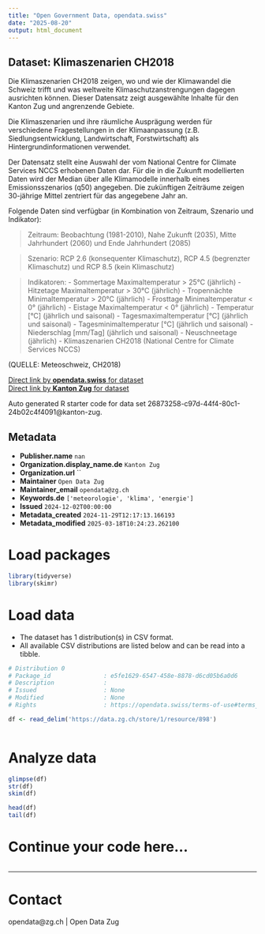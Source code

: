 ```yaml
---
title: "Open Government Data, opendata.swiss"
date: "2025-08-20"
output: html_document
---
```


## Dataset: Klimaszenarien CH2018

Die Klimaszenarien CH2018 zeigen, wo und wie der Klimawandel die Schweiz trifft und was weltweite Klimaschutzanstrengungen dagegen ausrichten können. Dieser Datensatz zeigt ausgewählte Inhalte für den Kanton Zug und angrenzende Gebiete.

Die Klimaszenarien und ihre räumliche Ausprägung werden für verschiedene Fragestellungen in der Klimaanpassung (z.B. Siedlungsentwicklung, Landwirtschaft, Forstwirtschaft) als Hintergrundinformationen verwendet.

Der Datensatz stellt eine Auswahl der vom National Centre for Climate Services NCCS erhobenen Daten dar.
Für die in die Zukunft modellierten Daten wird der Median über alle Klimamodelle innerhalb eines Emissionsszenarios (q50) angegeben. Die zukünftigen Zeiträume zeigen 30-jährige Mittel zentriert für das angegebene Jahr an.

Folgende Daten sind verfügbar (in Kombination von Zeitraum, Szenario und Indikator):

> Zeitraum: Beobachtung (1981-2010), Nahe Zukunft (2035), Mitte Jahrhundert (2060) und Ende Jahrhundert (2085)

> Szenario: RCP 2.6 (konsequenter Klimaschutz), RCP 4.5 (begrenzter Klimaschutz) und RCP 8.5 (kein Klimaschutz)

> Indikatoren:
    - Sommertage Maximaltemperatur > 25°C (jährlich)
    - Hitzetage Maximaltemperatur > 30°C (jährlich)
    - Tropennächte Minimaltemperatur > 20°C (jährlich)
    - Frosttage Minimaltemperatur < 0° (jährlich)
    - Eistage Maximaltemperatur < 0° (jährlich)
    - Temperatur [°C] (jährlich und saisonal)
    - Tagesmaximaltemperatur [°C] (jährlich und saisonal)
    - Tagesminimaltemperatur [°C] (jährlich und saisonal)
    - Niederschlag [mm/Tag] (jährlich und saisonal)
    - Neuschneetage (jährlich)
    - Klimaszenarien CH2018 (National Centre for Climate Services NCCS)

(QUELLE: Meteoschweiz, CH2018)

[Direct link by **opendata.swiss** for dataset](https://opendata.swiss/de/dataset/klimaszenarien-ch20181)<br>
[Direct link by **Kanton Zug** for dataset](https://www.nccs.admin.ch/nccs/de/home/klimawandel-und-auswirkungen/schweizer-klimaszenarien/ch2018---klimaszenarien-fuer-die-schweiz.html)

Auto generated R starter code for data set 26873258-c97d-44f4-80c1-24b02c4f4091@kanton-zug.

## Metadata

- **Publisher.name** `nan`
- **Organization.display_name.de** `Kanton Zug`
- **Organization.url** ``
- **Maintainer** `Open Data Zug`
- **Maintainer_email** `opendata@zg.ch`
- **Keywords.de** `['meteorologie', 'klima', 'energie']`
- **Issued** `2024-12-02T00:00:00`
- **Metadata_created** `2024-11-29T12:17:13.166193`
- **Metadata_modified** `2025-03-18T10:24:23.262100`


# Load packages

```r

library(tidyverse)
library(skimr)

```

# Load data

-   The dataset has 1 distribution(s) in CSV format.
-   All available CSV distributions are listed below and can be read into a tibble.

```r

# Distribution 0
# Package_id               : e5fe1629-6547-458e-8878-d6cd05b6a0d6
# Description              : 
# Issued                   : None
# Modified                 : None
# Rights                   : https://opendata.swiss/terms-of-use#terms_by

df <- read_delim('https://data.zg.ch/store/1/resource/898')



```

# Analyze data

```r

glimpse(df)
str(df)
skim(df)

head(df)
tail(df)

```

# Continue your code here...

```r

```

------------------------------------------------------------------------

# Contact

opendata@zg.ch | Open Data Zug
